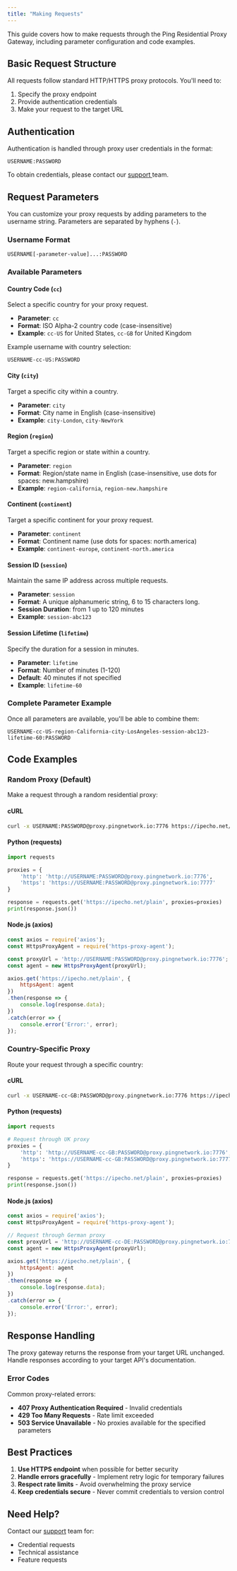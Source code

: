 ```yaml
---
title: "Making Requests"
---
```


This guide covers how to make requests through the Ping Residential Proxy Gateway, including parameter configuration and code examples.

## Basic Request Structure

All requests follow standard HTTP/HTTPS proxy protocols. You'll need to:

1. Specify the proxy endpoint
2. Provide authentication credentials
3. Make your request to the target URL

## Authentication

Authentication is handled through proxy user credentials in the format:

```
USERNAME:PASSWORD
```

To obtain credentials, please contact our [support ](https://docs.pingnetwork.io/help/support)team.

## Request Parameters

You can customize your proxy requests by adding parameters to the username string. Parameters are separated by hyphens (`-`).

### Username Format

```
USERNAME[-parameter-value]...:PASSWORD
```

### Available Parameters

#### Country Code (`cc`)

Select a specific country for your proxy request.

- **Parameter**: `cc`
- **Format**: ISO Alpha-2 country code (case-insensitive)
- **Example**: `cc-US` for United States, `cc-GB` for United Kingdom

Example username with country selection:

```
USERNAME-cc-US:PASSWORD
```

#### City (`city`)

Target a specific city within a country.

- **Parameter**: `city`
- **Format**: City name in English (case-insensitive)
- **Example**: `city-London`, `city-NewYork`

#### Region (`region`)

Target a specific region or state within a country.

- **Parameter**: `region`
- **Format**: Region/state name in English (case-insensitive, use dots for spaces: new.hampshire)
- **Example**: `region-california`, `region-new.hampshire`

#### Continent (`continent`)

Target a specific continent for your proxy request.

- **Parameter**: `continent`
- **Format**: Continent name (use dots for spaces: north.america)
- **Example**: `continent-europe`, `continent-north.america`

#### Session ID (`session`)

Maintain the same IP address across multiple requests.

- **Parameter**: `session`
- **Format**: A unique alphanumeric string, 6 to 15 characters long.
- **Session Duration**: from 1 up to 120 minutes
- **Example**: `session-abc123`

#### Session Lifetime (`lifetime`)

Specify the duration for a session in minutes.

- **Parameter**: `lifetime`
- **Format**: Number of minutes (1-120)
- **Default**: 40 minutes if not specified
- **Example**: `lifetime-60`

### Complete Parameter Example

Once all parameters are available, you'll be able to combine them:

```
USERNAME-cc-US-region-California-city-LosAngeles-session-abc123-lifetime-60:PASSWORD
```

## Code Examples

### Random Proxy (Default)

Make a request through a random residential proxy:

#### cURL

```bash
curl -x USERNAME:PASSWORD@proxy.pingnetwork.io:7776 https://ipecho.net/plain
```

#### Python (requests)

```python
import requests

proxies = {
    'http': 'http://USERNAME:PASSWORD@proxy.pingnetwork.io:7776',
    'https': 'https://USERNAME:PASSWORD@proxy.pingnetwork.io:7777'
}

response = requests.get('https://ipecho.net/plain', proxies=proxies)
print(response.json())
```

#### Node.js (axios)

```javascript
const axios = require('axios');
const HttpsProxyAgent = require('https-proxy-agent');

const proxyUrl = 'http://USERNAME:PASSWORD@proxy.pingnetwork.io:7776';
const agent = new HttpsProxyAgent(proxyUrl);

axios.get('https://ipecho.net/plain', { 
    httpsAgent: agent 
})
.then(response => {
    console.log(response.data);
})
.catch(error => {
    console.error('Error:', error);
});
```

### Country-Specific Proxy

Route your request through a specific country:

#### cURL

```bash
curl -x USERNAME-cc-GB:PASSWORD@proxy.pingnetwork.io:7776 https://ipecho.net/plain
```

#### Python (requests)

```python
import requests

# Request through UK proxy
proxies = {
    'http': 'http://USERNAME-cc-GB:PASSWORD@proxy.pingnetwork.io:7776',
    'https': 'https://USERNAME-cc-GB:PASSWORD@proxy.pingnetwork.io:7777'
}

response = requests.get('https://ipecho.net/plain', proxies=proxies)
print(response.json())
```

#### Node.js (axios)

```javascript
const axios = require('axios');
const HttpsProxyAgent = require('https-proxy-agent');

// Request through German proxy
const proxyUrl = 'http://USERNAME-cc-DE:PASSWORD@proxy.pingnetwork.io:7776';
const agent = new HttpsProxyAgent(proxyUrl);

axios.get('https://ipecho.net/plain', { 
    httpsAgent: agent 
})
.then(response => {
    console.log(response.data);
})
.catch(error => {
    console.error('Error:', error);
});
```

## Response Handling

The proxy gateway returns the response from your target URL unchanged. Handle responses according to your target API's documentation.

### Error Codes

Common proxy-related errors:

- **407 Proxy Authentication Required** - Invalid credentials
- **429 Too Many Requests** - Rate limit exceeded
- **503 Service Unavailable** - No proxies available for the specified parameters

## Best Practices

1. **Use HTTPS endpoint** when possible for better security
2. **Handle errors gracefully** - Implement retry logic for temporary failures
3. **Respect rate limits** - Avoid overwhelming the proxy service
4. **Keep credentials secure** - Never commit credentials to version control

## Need Help?

Contact our [support](https://docs.pingnetwork.io/help/support) team for:

- Credential requests
- Technical assistance
- Feature requests
